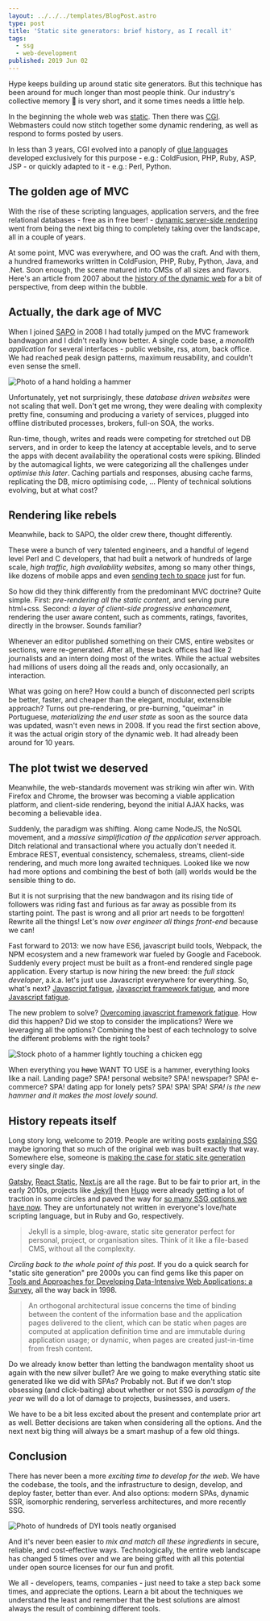 ```yaml
---
layout: ../../../templates/BlogPost.astro
type: post
title: 'Static site generators: brief history, as I recall it'
tags:
  - ssg
  - web-development
published: 2019 Jun 02
---
```


<Abstract>

Hype keeps building up around static site generators. But this technique has been around for much longer than most people think. Our industry's collective memory :brain: is very short, and it some times needs a little help.

</Abstract>

In the beginning the whole web was [static](http://info.cern.ch/). Then there was [CGI](https://en.wikipedia.org/wiki/Common_Gateway_Interface). Webmasters could now stitch together some dynamic rendering, as well as respond to forms posted by users.

In less than 3 years, CGI evolved into a panoply of [glue languages](https://en.wikipedia.org/wiki/Scripting_language#Glue_languages) developed exclusively for this purpose - e.g.: ColdFusion, PHP, Ruby, ASP, JSP - or quickly adapted to it - e.g.: Perl, Python.

## The golden age of MVC

With the rise of these scripting languages, application servers, and the free relational databases - free as in free beer! - [dynamic server-side rendering](https://dev.to/sunnysingh/the-benefits-and-origins-of-server-side-rendering-4doh) went from being the next big thing to completely taking over the landscape, all in a couple of years.

At some point, MVC was everywhere, and OO was the craft. And with them, a hundred frameworks written in ColdFusion, PHP, Ruby, Python, Java, and .Net. Soon enough, the scene matured into CMSs of all sizes and flavors. Here's an article from 2007 about the [history of the dynamic web](https://royal.pingdom.com/a-history-of-the-dynamic-web/) for a bit of perspective, from deep within the bubble.

## Actually, the dark age of MVC

When I joined [SAPO](https://www.sapo.pt/) in 2008 I had totally jumped on the MVC framework bandwagon and I didn't really know better. A single code base, a _monolith application_ for several interfaces - public website, rss, atom, back office. We had reached peak design patterns, maximum reusability, and couldn't even sense the smell.

![Photo of a hand holding a hammer](./media/hammer-by-leo-moko.jpg 'The hammer & nail quote comes later. // Photo by Leo Moko on Unsplash https://unsplash.com/photos/B4YHKz6lLrQ')

Unfortunately, yet not surprisingly, these _database driven websites_ were not scaling that well. Don't get me wrong, they were dealing with complexity pretty fine, consuming and producing a variety of services, plugged into offline distributed processes, brokers, full-on SOA, the works.

Run-time, though, writes and reads were competing for stretched out DB servers, and in order to keep the latency at acceptable levels, and to serve the apps with decent availability the operational costs were spiking. Blinded by the automagical lights, we were categorizing all the challenges under _optimise this later_. Caching partials and responses, abusing cache farms, replicating the DB, micro optimising code, ... Plenty of technical solutions evolving, but at what cost?

## Rendering like rebels

Meanwhile, back to SAPO, the older crew there, thought differently.

These were a bunch of very talented engineers, and a handful of legend level Perl and C developers, that had built a network of hundreds of large scale, _high traffic, high availability websites_, among so many other things, like dozens of mobile apps and even [sending tech to space](http://makerfairelisbon.com/en/2014/07/16/spacebits.html) just for fun.

So how did they think differently from the predominant MVC doctrine? Quite simple. First: _pre-rendering all the static content_, and serving pure html+css. Second: _a layer of client-side progressive enhancement_, rendering the user aware content, such as comments, ratings, favorites, directly in the browser. Sounds familiar?

Whenever an editor published something on their CMS, entire websites or sections, were re-generated. After all, these back offices had like 2 journalists and an intern doing most of the writes. While the actual websites had millions of users doing all the reads and, only occasionally, an interaction.

What was going on here? How could a bunch of disconnected perl scripts be better, faster, and cheaper than the elegant, modular, extensible approach? Turns out pre-rendering, or pre-burning, "queimar" in Portuguese, _materializing the end user state_ as soon as the source data was updated, wasn't even news in 2008. If you read the first section above, it was the actual origin story of the dynamic web. It had already been around for 10 years.

## The plot twist we deserved

Meanwhile, the web-standards movement was striking win after win. With Firefox and Chrome, the browser was becoming a viable application platform, and client-side rendering, beyond the initial AJAX hacks, was becoming a believable idea.

Suddenly, the paradigm was shifting. Along came NodeJS, the NoSQL movement, and a _massive simplification of the application server_ approach. Ditch relational and transactional where you actually don't needed it. Embrace REST, eventual consistency, schemaless, streams, client-side rendering, and much more long awaited techniques. Looked like we now had more options and combining the best of both (all) worlds would be the sensible thing to do.

But it is not surprising that the new bandwagon and its rising tide of followers was riding fast and furious as far away as possible from its starting point. The past is wrong and all prior art needs to be forgotten! Rewrite all the things! Let's now _over engineer all things front-end_ because we can!

Fast forward to 2013: we now have ES6, javascript build tools, Webpack, the NPM ecosystem and a new framework war fueled by Google and Facebook. Suddenly every project must be built as a front-end rendered single page application. Every startup is now hiring the new breed: the _full stack developer_, a.k.a. let's just use Javascript everywhere for everything. So, what's next? [Javascript fatigue](https://www.rtorr.com/on-javascript-fatigue/), [Javascript framework fatigue](https://allenpike.com/2015/javascript-framework-fatigue), and more [Javascript fatigue](https://ericclemmons.com/blog/javascript-fatigue).

The new problem to solve? [Overcoming javascript framework fatigue](https://teropa.info/blog/2015/07/15/overcoming-javascript-framework-fatigue.html). How did this happen? Did we stop to consider the implications? Were we leveraging all the options? Combining the best of each technology to solve the different problems with the right tools?

![Stock photo of a hammer lightly touching a chicken egg](./media/hammer-and-egg-pixabay.jpg '// Photo from Pixabay https://pixabay.com/photos/weakness-hammer-crush-egg-eggshell-314401/')

When everything you ~~have~~ WANT TO USE is a hammer, everything looks like a nail. Landing page? SPA! personal website? SPA! newspaper? SPA! e-commerce? SPA! dating app for lonely pets? SPA! SPA! SPA! _SPA! is the new hammer and it makes the most lovely sound_.

## History repeats itself

Long story long, welcome to 2019. People are writing posts [explaining SSG](https://medium.com/@baphemot/whats-server-side-rendering-and-do-i-need-it-cb42dc059b38) maybe ignoring that so much of the original web was built exactly that way. Somewhere else, someone is [making the case for static site generation](https://davidwalsh.name/introduction-static-site-generators) every single day.

[Gatsby](https://www.gatsbyjs.org/), [React Static](https://github.com/react-static/react-static/), [Next.js](https://nextjs.org/) are all the rage. But to be fair to prior art, in the early 2010s, projects like [Jekyll](https://jekyllrb.com/) then [Hugo](https://gohugo.io/) were already getting a lot of traction in some circles and paved the way for [so many SSG options we have now](https://www.staticgen.com/). They are unfortunately not written in everyone's love/hate scripting language, but in Ruby and Go, respectively.

> Jekyll is a simple, blog-aware, static site generator perfect for personal, project, or organisation sites. Think of it like a file-based CMS, without all the complexity.

_Circling back to the whole point of this post._ If you do a quick search for "static site generation" pre 2000s you can find gems like this paper on [Tools and Approaches for Developing Data-Intensive Web Applications: a Survey](http://webml.deib.polimi.it/upload/ent5/1/CompSurvey.pdf), all the way back in 1998.

> An orthogonal architectural issue concerns the time of binding between the content of the information base and the application pages delivered to the client, which can be static when pages are computed at application definition time and are immutable during application usage; or dynamic, when pages are created just-in-time from fresh content.

Do we already know better than letting the bandwagon mentality shoot us again with the new silver bullet? Are we going to make everything static site generated like we did with SPAs? Probably not. But if we don't stop obsessing (and click-baiting) about whether or not SSG is _paradigm of the year_ we will do a lot of damage to projects, businesses, and users.

We have to be a bit less excited about the present and contemplate prior art as well. Better decisions are taken when considering all the options. And the next next big thing will always be a smart mashup of a few old things.

## Conclusion

There has never been a more _exciting time to develop for the web_. We have the codebase, the tools, and the infrastructure to design, develop, and deploy faster, better than ever. And also options: modern SPAs, dynamic SSR, isomorphic rendering, serverless architectures, and more recently SSG.

![Photo of hundreds of DYI tools neatly organised](./media/tools-by-cesar-carlevarino-aragon.jpg '// Photo by Leo Moko on Unsplash https://unsplash.com/photos/NL_DF0Klepc')

And it's never been easier to _mix and match all these ingredients_ in secure, reliable, and cost-effective ways. Technologically, the entire web landscape has changed 5 times over and we are being gifted with all this potential under open source licenses for our fun and profit.

We all - developers, teams, companies - just need to take a step back some times, and appreciate the options. Learn a bit about the techniques we understand the least and remember that the best solutions are almost always the result of combining different tools.

